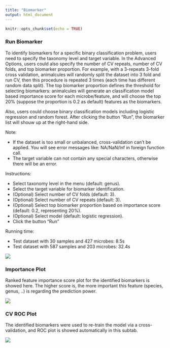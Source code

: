 ```yaml
---
title: "Biomarker"
output: html_document
---
```


```r
knitr::opts_chunk$set(echo = TRUE)
```

### Run Biomarker

To identify biomarkers for a specific binary classification problem, users need to specify the taxonomy level and target variable. In the Advanced Options, users could also specify the number of CV repeats, number of CV folds, and top biomarker proportion. For example, with a 3-repeats 3-fold cross validation, animalcules will randomly split the dataset into 3 fold and run CV, then this procedure is repeated 3 times (each time has different random data split). The top biomarker proportion defines the threshold for selecting biomarkers: animalcules will generate an classification model based importance score for each microbe/feature, and will choose the top 20% (suppose the proportion is 0.2 as default) features as the biomarkers.

Also, users could choose binary classification models including logistic regression and random forest. After clicking the button "Run", the biomarker list will shouw up at the right-hand side.

Note:

* If the dataset is too small or unbalanced, cross-validation can't be applied. You will see error messages like: NA/NaN/Inf in foreign function call.
* The target variable can not contain any special characters, otherwise there will be an error.

Instructions:

* Select taxonomy level in the menu (default: genus).
* Select the target variable for biomarker identification.
* (Optional) Select number of CV folds (default: 3).
* (Optional) Select number of CV repeats (default: 3).
* (Optional) Select top biomarker proportion based on importance score (default: 0.2, representing 20%).
* (Optional) Select model (default: logistic regression).
* Click the button "Run"

Running time: 

* Test dataset with 30 samples and 427 microbes: 8.5s
* Test dataset with 587 samples and 203 microbes: 32.4s

![](https://github.com/wejlab/animalcules-docs/blob/master/images/fig_039.png?raw=true)

### Importance Plot

Ranked feature importance score plot for the identified biomarkers is showed here. The higher score is, the more important this feature (species, genus, ..) is regarding the prediction power.

![](https://github.com/wejlab/animalcules-docs/blob/master/images/fig_040.png?raw=true)

### CV ROC Plot

The identified biomarkers were used to re-train the model via a cross-validation, and ROC plot is showed automatically in this subtab. 

![](https://github.com/wejlab/animalcules-docs/blob/master/images/fig_041.png?raw=true)
